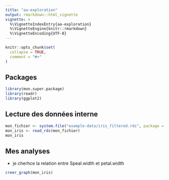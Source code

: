 ```yaml
---
title: "aa-exploration"
output: rmarkdown::html_vignette
vignette: >
  %\VignetteIndexEntry{aa-exploration}
  %\VignetteEngine{knitr::rmarkdown}
  %\VignetteEncoding{UTF-8}
---
```


```r
knitr::opts_chunk$set(
  collapse = TRUE,
  comment = "#>"
)
```

## Packages
```r
library(mon.super.package)
library(readr)
library(ggplot2)
```

## Lecture des données interne
```r
mon_fichier <- system.file("example-data/iris_filtered.rds", package = "mon.super.package")
mon_iris <- read_rds(mon_fichier)
mon_iris
```

## Mes analyses

- je cherhce la relation entre Speal.width et petal.width

```r
creer_graph(mon_iris)
```




